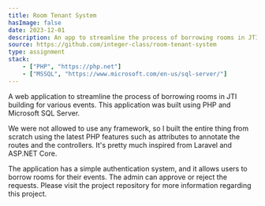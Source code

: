 ```yaml
---
title: Room Tenant System
hasImage: false
date: 2023-12-01
description: An app to streamline the process of borrowing rooms in JTI building for various events.
source: https://github.com/integer-class/room-tenant-system
type: assignment
stack:
    - ["PHP", "https://php.net"]
    - ["MSSQL", "https://www.microsoft.com/en-us/sql-server/"]
---
```


A web application to streamline the process of borrowing rooms in JTI building for various events.
This application was built using PHP and Microsoft SQL Server.

We were not allowed to use any framework, so I built the entire thing from scratch using the latest PHP features
such as attributes to annotate the routes and the controllers. It's pretty much inspired from Laravel and ASP.NET Core.

The application has a simple authentication system, and it allows users to borrow rooms for their events.
The admin can approve or reject the requests. Please visit the project repository for more information regarding
this project.